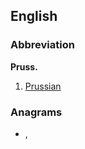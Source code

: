 ==English==

===Abbreviation===
'''Pruss.'''

# [[Prussian]]

===Anagrams===
* {{l|en|spurs}}, {{l|en|Spurs}}